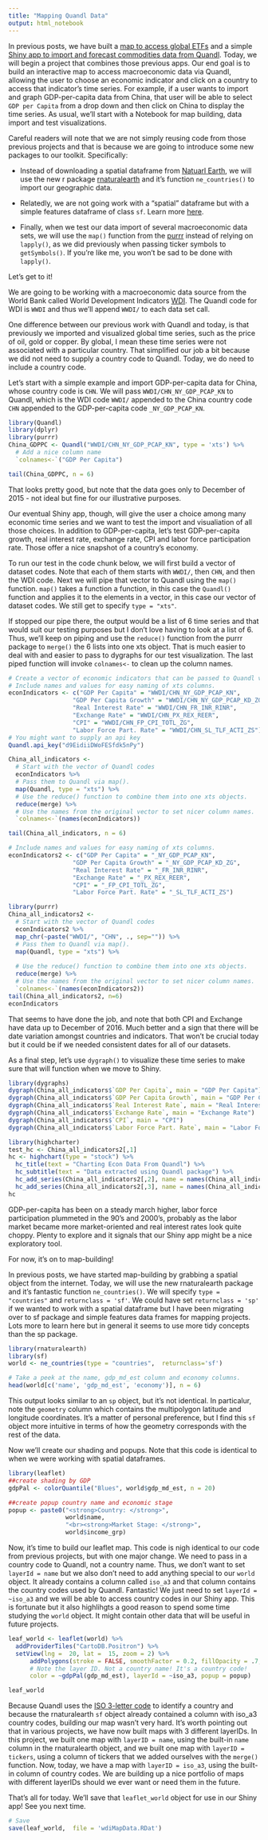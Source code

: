 ```yaml
---
title: "Mapping Quandl Data"
output: html_notebook
---
```

In previous posts, we have built a [map to access global ETFs](https://rviews.rstudio.com/2016/12/16/reproducible-finance-with-r-a-shiny-etf-map/) and a simple [Shiny app to import and forecast commodities data from Quandl](https://rviews.rstudio.com/2017/04/21/a-shiny-app-for-importing-and-forecasting-commodities-prices-from-quandl/). Today, we will begin a project that combines those previous apps. Our end goal is to build an interactive map to access macroeconomic data via Quandl, allowing the user to choose an economic indicator and click on a country to access that indicator's time series. For example, if a user wants to import and graph GDP-per-capita data from China, that user will be able to select `GDP per Capita` from a drop down and then click on China to display the time series.  As usual, we'll start with a Notebook for map building, data import and test visualizations.  

Careful readers will note that we are not simply reusing code from those previous projects and that is because we are going to introduce some new packages to our toolkit.  Specifically: 

- Instead of downloading a spatial dataframe from [Natuarl Earth](http://www.naturalearthdata.com/), we will use the new r package [rnaturalearth](https://cran.r-project.org/web/packages/rnaturalearth/rnaturalearth.pdf) and it's function `ne_countries()` to import our geographic data. 

- Relatedly, we are not going work with a "spatial" dataframe but with a simple features dataframe of class `sf`. Learn more [here](https://cran.r-project.org/web/packages/sf/vignettes/sf1.html).

- Finally, when we test our data import of several macroeconomic data sets, we will use the `map()` function from the [purrr](https://cran.r-project.org/web/packages/purrr/purrr.pdf) instead of relying on `lapply()`, as we did previously when passing ticker symbols to `getSymbols()`. If you're like me, you won't be sad to be done with `lapply()`.

Let's get to it!

We are going to be working with a macroeconomic data source from the World Bank called World Development Indicators [WDI](http://data.worldbank.org/products/wdi).  The Quandl code for WDI is `WWDI` and thus we'll append `WWDI/` to each data set call.

One difference between our previous work with Quandl and today, is that previously we imported and visualized global time series, such as the price of oil, gold or copper. By global, I mean these time series were not associated with a particular country. That simplified our job a bit because we did not need to supply a country code to Quandl. Today, we do need to include a country code.

Let's start with a simple example and import GDP-per-capita data for China, whose country code is `CHN`.  We will pass `WWDI/CHN_NY_GDP_PCAP_KN` to Quandl, which is the WDI code `WWDI/` appended to the China country code `CHN` appended to the GDP-per-capita code `_NY_GDP_PCAP_KN`. 

```r
library(Quandl)
library(dplyr)
library(purrr)
China_GDPPC <- Quandl("WWDI/CHN_NY_GDP_PCAP_KN", type = 'xts') %>% 
  # Add a nice column name
  `colnames<-`("GDP Per Capita")

tail(China_GDPPC, n = 6)
```
That looks pretty good, but note that the data goes only to December of 2015 - not ideal but fine for our illustrative purposes. 

Our eventual Shiny app, though, will give the user a choice among many economic time series and we want to test the import and visualiation of all those choices. In addition to GDP-per-capita, let's test GDP-per-capita growth, real interest rate, exchange rate, CPI and labor force participation rate. Those offer a nice snapshot of a country's economy.

To run our test in the code chunk below, we will first build a vector of dataset codes. Note that each of them starts with `WWDI/`, then `CHN`, and then the WDI code. Next we will pipe that vector to Quandl using the `map()` function. `map()` takes a function a function, in this case the `Quandl()` function and applies it to the elements in a vector, in this case our vector of dataset codes. We still get to specify `type = "xts"`. 

If stopped our pipe there, the output would be a list of 6 time series and that would suit our testing purposes but I don't love having to look at a list of 6. Thus, we'll keep on piping and use the `reduce()` function from the purrr package to `merge()` the 6 lists into one xts object. That is much easier to deal with and easier to pass to dygraphs for our test visualization. The last piped function will invoke `colnames<-` to clean up the column names.  

```r

# Create a vector of economic indicators that can be passed to Quandl via map().
# Include names and values for easy naming of xts columns.
econIndicators <- c("GDP Per Capita" = "WWDI/CHN_NY_GDP_PCAP_KN",
                  "GDP Per Capita Growth" = "WWDI/CHN_NY_GDP_PCAP_KD_ZG",
                  "Real Interest Rate" = "WWDI/CHN_FR_INR_RINR",
                  "Exchange Rate" = "WWDI/CHN_PX_REX_REER",
                  "CPI" = "WWDI/CHN_FP_CPI_TOTL_ZG",
                  "Labor Force Part. Rate" = "WWDI/CHN_SL_TLF_ACTI_ZS")
# You might want to supply an api key
Quandl.api_key("d9EidiiDWoFESfdk5nPy")

China_all_indicators <- 
  # Start with the vector of Quandl codes
  econIndicators %>% 
  # Pass them to Quandl via map(). 
  map(Quandl, type = "xts") %>% 
  # Use the reduce() function to combine them into one xts objects.
  reduce(merge) %>% 
  # Use the names from the original vector to set nicer column names.
  `colnames<-`(names(econIndicators))

tail(China_all_indicators, n = 6)
```

```r
# Include names and values for easy naming of xts columns.
econIndicators2 <- c("GDP Per Capita" = "_NY_GDP_PCAP_KN",
                  "GDP Per Capita Growth" = "_NY_GDP_PCAP_KD_ZG",
                  "Real Interest Rate" = "_FR_INR_RINR",
                  "Exchange Rate" = "_PX_REX_REER",
                  "CPI" = "_FP_CPI_TOTL_ZG",
                  "Labor Force Part. Rate" = "_SL_TLF_ACTI_ZS")

library(purrr)
China_all_indicators2 <- 
  # Start with the vector of Quandl codes
  econIndicators2 %>%
  map_chr(~paste("WWDI/", "CHN", ., sep="")) %>% 
  # Pass them to Quandl via map().
  map(Quandl, type = "xts") %>% 
  
  # Use the reduce() function to combine them into one xts objects.
  reduce(merge) %>% 
  # Use the names from the original vector to set nicer column names.
  `colnames<-`(names(econIndicators2))
tail(China_all_indicators2, n=6)
econIndicators
```


That seems to have done the job, and note that both CPI and Exchange have data up to December of 2016. Much better and a sign that there will be date variation amongst countries and indicators. That won't be crucial today but it could be if we needed consistent dates for all of our datasets. 

As a final step, let's use `dygraph()` to visualize these time series to make sure that will function when we move to Shiny.

```r
library(dygraphs)
dygraph(China_all_indicators$`GDP Per Capita`, main = "GDP Per Capita")
dygraph(China_all_indicators$`GDP Per Capita Growth`, main = "GDP Per Capita Growth")
dygraph(China_all_indicators$`Real Interest Rate`, main = "Real Interest Rate")
dygraph(China_all_indicators$`Exchange Rate`, main = "Exchange Rate")
dygraph(China_all_indicators$`CPI`, main = "CPI")
dygraph(China_all_indicators$`Labor Force Part. Rate`, main = "Labor Force Part. Rate")
```

```r
library(highcharter)
test_hc <- China_all_indicators2[,1]
hc <- highchart(type = "stock") %>% 
  hc_title(text = "Charting Econ Data From Quandl") %>% 
  hc_subtitle(text = "Data extracted using Quandl package") %>% 
  hc_add_series(China_all_indicators2[,2], name = names(China_all_indicators2[,2]), id = "test") %>% 
  hc_add_series(China_all_indicators2[,3], name = names(China_all_indicators2[,3]), id = "test1") 
hc
```


GDP-per-capita has been on a steady march higher, labor force participation plummeted in the 90's and 2000's, probably as the labor market became more market-oriented and real interest rates look quite choppy. Plenty to explore and it signals that our Shiny app might be a nice exploratory tool. 

For now, it's on to map-building! 

In previous posts, we have started map-building by grabbing a spatial object from the internet. Today, we will use the new rnaturalearth package and it's fantastic function `ne_countries()`. We will specify `type = "countries"` and `returnclass = 'sf'`.  We could have set `returnclass = 'sp'` if we wanted to work with a spatial dataframe but I have been migrating over to sf package and simple features data frames for mapping projects. Lots more to learn here but in general it seems to use more tidy concepts than the sp package.  

```r
library(rnaturalearth)
library(sf)
world <- ne_countries(type = "countries",  returnclass='sf')

# Take a peek at the name, gdp_md_est column and economy columns. 
head(world[c('name', 'gdp_md_est', 'economy')], n = 6)
```

This output looks similar to an `sp` object, but it's not identical. In particalur, note the `geometry` column which contains the multipolygon latitude and longitude coordinates. It's a matter of personal preference, but I find this `sf` object more intuitive in terms of how the geometry corresponds with the rest of the data. 

Now we'll create our shading and popups. Note that this code is identical to when we were working with spatial dataframes.

```r
library(leaflet)
##create shading by GDP
gdpPal <- colorQuantile("Blues", world$gdp_md_est, n = 20)

##create popup country name and economic stage
popup <- paste0("<strong>Country: </strong>", 
                world$name, 
                "<br><strong>Market Stage: </strong>", 
                world$income_grp)
```

Now, it's time to build our leaflet map. This code is nigh identical to our code from previous projects, but with one major change.  We need to pass in a country code to Quandl, not a country name. Thus, we don't want to set `layerId = name` but we also don't need to add anything special to our `world` object. It already contains a column called `iso_a3` and that column contains the country codes used by Quandl. Fantastic! We just need to set `layerId = ~iso_a3` and we will be able to access country codes in our Shiny app. This is fortunate but it also highlihgts a good reason to spend some time studying the `world` object.  It might contain other data that will be useful in future projects. 

```r

leaf_world <- leaflet(world) %>%
  addProviderTiles("CartoDB.Positron") %>% 
  setView(lng =  20, lat =  15, zoom = 2) %>%
      addPolygons(stroke = FALSE, smoothFactor = 0.2, fillOpacity = .7, 
      # Note the layer ID. Not a country name! It's a country code! 
      color = ~gdpPal(gdp_md_est), layerId = ~iso_a3, popup = popup)

leaf_world
```

Because Quandl uses the [ISO 3-letter code](https://blog.quandl.com/api-for-economic-data) to identify a country and because the rnaturalearth `sf` object already contained a column with iso_a3 country codes, building our map wasn't very hard.  It's worth pointing out that in various projects, we have now built maps with 3 different layerIDs. In this project, we built one map with `layerID = name`, using the built-in `name` column in the rnaturalearth object, and we built one map with `layerID = tickers`, using a column of tickers that we added ourselves with the `merge()` function. Now, today, we have a map with `layerID = iso_a3`, using the built-in column of country codes. We are building up a nice portfolio of maps with different layerIDs should we ever want or need them in the future. 

That's all for today. We'll save that `leaflet_world` object for use in our Shiny app! See you next time. 


```r
# Save
save(leaf_world,  file = 'wdiMapData.RDat')
```